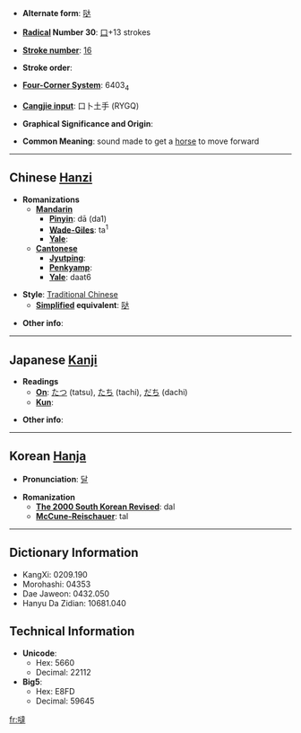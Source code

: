 * '''Alternate form''': [[哒]]

* '''[[Wiktionary:Chinese radical index| Radical]] Number 30''': [[Wiktionary:Chinese radical index 口|口]]+13 strokes

* '''[[Wiktionary:Chinese total strokes index|Stroke number]]''': [[Wiktionary:Chinese total strokes index 16|16]]

* '''Stroke order''': 

* '''[[Wiktionary:Chinese four corner index|Four-Corner System]]''': 6403<sub>4</sub>

* '''[[Wiktionary:Chinese Cangjie index|Cangjie input]]''': 口卜土手 (RYGQ)

* '''Graphical Significance and Origin''': 

* '''Common Meaning''': sound made to get a [[horse]] to move forward

----

== Chinese [[Hanzi]] ==

* '''Romanizations'''
** '''[[Mandarin]]'''
*** '''[[Pinyin]]''': dā (da1)
*** '''[[Wade-Giles]]''': ta<sup>1</sup>
*** '''[[Yale]]''': 
** '''[[Cantonese]]'''
*** '''[[Jyutping]]''':
*** '''[[Penkyamp]]''': 
*** '''[[Yale]]''': daat6

* '''Style''': [[Traditional Chinese]] 
** '''[[Simplified Chinese|Simplified]] equivalent''': [[哒]]

* '''Other info''': 

----

== Japanese [[Kanji]] ==

* '''Readings'''
** '''[[On]]''': [[たつ]] (tatsu), [[たち]] (tachi), [[だち]] (dachi)
** '''[[Kun]]''': 

* '''Other info''':  

----

== Korean [[Hanja]] ==

* '''Pronunciation''': [[달]]

* '''Romanization'''
** '''[[The 2000 South Korean Revised Romanization|The 2000 South Korean Revised]]''': dal
** '''[[McCune-Reischauer]]''': tal

----

== Dictionary Information ==

* KangXi: 0209.190
* Morohashi: 04353
* Dae Jaweon: 0432.050
* Hanyu Da Zidian: 10681.040

== Technical Information ==

* '''Unicode''':
** Hex: 5660
** Decimal: 22112
* '''Big5''':
** Hex: E8FD
** Decimal: 59645

[[fr:噠]]